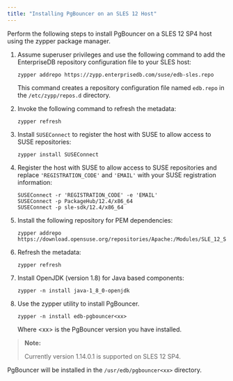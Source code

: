 ```yaml
---
title: "Installing PgBouncer on an SLES 12 Host"
---
```


<div id="installing_on_an_sles12_host" class="registered_link"></div>

Perform the following steps to install PgBouncer on a SLES 12 SP4 host using the zypper package manager.

1.  Assume superuser privileges and use the following command to add the EnterpriseDB repository configuration file to your SLES host:

    ```text
    zypper addrepo https://zypp.enterprisedb.com/suse/edb-sles.repo
    ```

    This command creates a repository configuration file named `edb.repo` in the `/etc/zypp/repos.d` directory.

2.  Invoke the following command to refresh the metadata:

    ```text
    zypper refresh
    ```

3.  Install `SUSEConnect` to register the host with SUSE to allow access to SUSE repositories:

    ```text
    zypper install SUSEConnect
    ```

4.  Register the host with SUSE to allow access to SUSE repositories and replace `'REGISTRATION_CODE'` and `'EMAIL'` with your SUSE registration information:

    ```text
    SUSEConnect -r 'REGISTRATION_CODE' -e 'EMAIL'
    SUSEConnect -p PackageHub/12.4/x86_64
    SUSEConnect -p sle-sdk/12.4/x86_64
    ```

5.  Install the following repository for PEM dependencies:

    ```text
    zypper addrepo https://download.opensuse.org/repositories/Apache:/Modules/SLE_12_SP4/Apache:Modules.repo
    ```

6.  Refresh the metadata:

    ```text
    zypper refresh
    ```

7.  Install OpenJDK (version 1.8) for Java based components:

    ```text
    zypper -n install java-1_8_0-openjdk
    ```

8.  Use the zypper utility to install PgBouncer.

    ```text
    zypper -n install edb-pgbouncer<xx>
    ```

    Where &lt;xx> is the PgBouncer version you have installed.

> **Note:**
>
> Currently version 1.14.0.1 is supported on SLES 12 SP4.

PgBouncer will be installed in the `/usr/edb/pgbouncer<xx>` directory.
